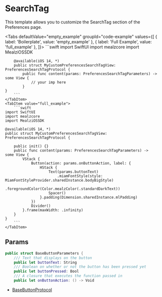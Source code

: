 
# SearchTag

This template allows you to customize the SearchTag section of the Preferences page.

<Tabs defaultValue="empty_example" groupId="code-example"
      values={[
          { label: 'Boilerplate', value: 'empty_example' },
          { label: 'Full Example', value: 'full_example' },
      ]}>
    <TabItem value="empty_example">
        ```swift
        import SwiftUI
        import mealzcore
        import MealziOSSDK

        @available(iOS 14, *)
        public struct MyCustomPreferencesSearchTagView: PreferencesSearchTagProtocol {
            public func content(params: PreferencesSearchTagParameters) -> some View {
                // your imp here
            }
    }
        ```
    </TabItem>
    <TabItem value="full_example">
        ```swift
    import SwiftUI
    import mealzcore
    import MealziOSSDK

    @available(iOS 14, *)
    public struct MyCustomPreferencesSearchTagView: PreferencesSearchTagProtocol {

        public init() {}
        public func content(params: PreferencesSearchTagParameters) -> some View {
            VStack {
                Button(action: params.onButtonAction, label: {
                    HStack {
                        Text(params.buttonText)
                            .miamFontStyle(style: MiamFontStyleProvider.sharedInstance.bodyBigStyle)
                            .foregroundColor(Color.mealzColor(.standardDarkText))
                        Spacer()
                    }.padding(Dimension.sharedInstance.mlPadding)
                })
                Divider()
            }.frame(maxWidth: .infinity)
        }
    }
        ```
    </TabItem>
</Tabs>

## Params

```swift
public struct BaseButtonParameters {
    /// Text that displays on the button
    public let buttonText: String
    /// Boolean on whether or not the button has been pressed yet
    public let buttonPressed: Bool
    /// A closure that executes the function passed in
    public let onButtonAction: () -> Void
```

- [BaseButtonProtocol](https://miamtech.github.io/MealziOSSDKRelease/documentation/mealziossdk/basebuttonprotocol)